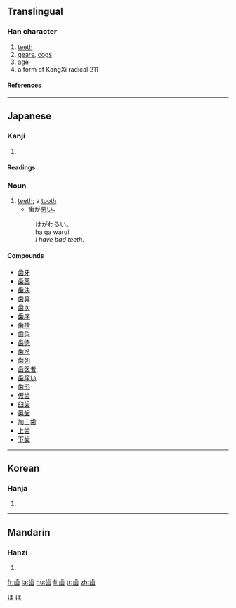 {{see|齒}}

==Translingual==
===Han character===
{{Han char|rn=211|rad=齒|as=00|sn=12|four=|canj=卜一山火木 (YMUFD)}}
# [[teeth]]
# [[gear]]s, [[cog]]s
# [[age]]
# a form of KangXi radical 211
====References====
{{Han ref|kx=0576.421|dkj=16323|dj=0967.140|hdz=21443.160|uh=6B6F|ud=27503}}
----
== Japanese ==

=== Kanji ===
{{ja-kanji|grade=3|rs=齒00}}
# {{defn|Japanese}} 
====Readings====
{{ja-readings|on=[[し]] (shi)|kun=[[は]] (ha), [[よわい]] (yowai), [[よわいする]] (yowaisuru)}}

=== Noun ===
{{ja-noun|k|hira=は|rom=ha}}

#[[teeth]]; a [[tooth]]
#*歯が[[悪い]]。
#:はがわるい。
#:ha ga warui
#:''I have bad teeth.''

====Compounds====
*[[歯牙]]
*[[歯茎]]
*[[歯決]]
*[[歯算]]
*[[歯次]]
*[[歯序]]
*[[歯槽]]
*[[歯朶]]
*[[歯徳]]
*[[歯冷]]
*[[歯列]]
* [[歯医者]]
* [[歯痒い]]
* [[歯形]]
* [[仮歯]]
* [[臼歯]]
* [[奥歯]]
* [[加工歯]]
*[[上歯]]
*[[下歯]]

[[Category:1000_Japanese_basic_words|は]]
[[Category:Japanese nouns|は]]

----

==Korean==
===Hanja===
{{ko-hanja|hangeul=[[치]]|eumhun=|rv=chi|mr=ch'i|y=chi}}
# {{defn|Korean}}
----
==Mandarin==
===Hanzi===
{{cmn-hanzi|pin=[[chǐ]] (chi3)|wg=ch'ih<sup>3</sup>}}
# {{defn|Mandarin}}

[[fr:歯]]
[[la:歯]]
[[hu:歯]]
[[fi:歯]]
[[tr:歯]]
[[zh:歯]]